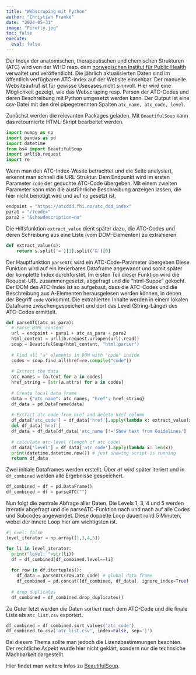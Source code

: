 ```yaml
---
title: "Webscraping mit Python"
author: "Christian Franke"
date: "2024-05-31"
image: "Firefly.jpg"
toc: false
execute:
  eval: false
---
```


Der Index der anatomischen, therapeutischen und chemischen Strukturen (ATC) wird von der WHO resp. dem [norwegischen Institut für Public Health](https://atcddd.fhi.no) verwaltet und veröffentlicht. Die jährlich aktualisierten Daten sind im öffentlich verfügbaren ATC-Index auf der Website einsehbar. Der manuelle Websiteaufruf ist für gewisse Usecases nicht sinnvoll. Hier wird eine Möglichkeit gezeigt, wie das Webscraping resp. Parsen der ATC-Codes und deren Beschreibung mit Python umgesetzt werden kann. Der Output ist eine csv-Datei mit den drei pipegetrennten Spalten `atc_name, atc_code, level`.

Zunächst werden die relevanten Packages geladen. Mit `BeautifulSoup` kann das retournierte HTML-Skript bearbeitet werden.

```python
import numpy as np
import pandas as pd
import datetime
from bs4 import BeautifulSoup
import urllib.request
import re
```

Wenn man den ATC-Index-Wesite betrachtet und die Seite analysiert, erkennt man schnell die URL-Struktur. Dem Endpunkt wird im ersten Parameter `code` der gesuchte ATC-Code übergeben. Mit einem zweiten Parameter kann man die ausführliche Beschreibung anzeigen lassen, die hier nicht benötigt wird und auf `no` gesetzt ist.

```python
endpoint = "https://atcddd.fhi.no/atc_ddd_index"
para1 = "/?code="
para2 = "&showdescription=no"
```

Die Hilfsfunktion `extract_value` dient später dazu, die ATC-Codes und deren Schreibung aus eine Liste (vom DOM-Elementen) zu extrahieren. 

```python
def extract_value(s):
    return s.split('=')[1].split('&')[0]
```

Der Hauptfunktion `parseATC` wird ein ATC-Code-Parameter übergeben Diese Funktion wird auf ein iterierbares Dataframe angewandt und somit später der komplette Index durchforstet. Im ersten Teil dieser Funktion wird die Request-URL zusammengesetzt, abgefragt und die "html-Suppe" gekocht. Der DOM des ATC-Index ist so aufgebaut, dass die ATC-Codes und die Beschreibung aus A-Elementen herausgelesen werden können, in denen der Begriff `code` vorkommt. Die extrahierten Inhalte werden in einem lokalen Dataframe zwischengespeichert und dort das Level (String-Länge) des ATC-Codes ermittelt.


```python
def parseATC(atc_as_para):
  # Parse HTML content
  url = endpoint + para1 + atc_as_para + para2
  html_content = urllib.request.urlopen(url).read()
  soup = BeautifulSoup(html_content, "html.parser")
  
  # Find all "a" elements in DOM with "code" inside
  codes = soup.find_all(href=re.compile("code"))
  
  # Extract the data
  atc_names = [a.text for a in codes]
  href_string = [str(a.attrs) for a in codes]
  
  # Create local data frame
  data = {"atc_name": atc_names, "href": href_string}
  df_data = pd.DataFrame(data)
  
  # Extract atc code from href and delete href column
  df_data['atc_code'] = df_data['href'].apply(lambda x: extract_value(x))
  del df_data['href']
  df_data = df_data[df_data['atc_name']!='Show text from Guidelines']
  
  # calculate atc-level (length of atc code)
  df_data['level'] = df_data['atc_code'].apply(lambda x: len(x))
  print(datetime.datetime.now()) # just showing script is running
  return df_data

```

Zwei initiale Dataframes werden erstellt. Über `df` wird später iteriert und in `df_combined` werden alle Ergebnisse gespeichert.

```python
df_combined = df = pd.DataFrame()
df_combined = df = parseATC("")
```

Nun folgt die zentrale Abfrage aller Daten. Die Levels 1, 3, 4 und 5 werden itrerativ abgefragt und die parseATC-Funktion nach und nach auf alle Codes und Subcodes angewendet. Diese doppelte Loop dauert rund 5 Minuten, wobei der innere Loop hier am wichtigsten ist.

```python
#| evel: false
level_iterator = np.array([1,3,4,5])

for li in level_iterator:
  print("level: "+str(li))
  df = df_combined[df_combined.level==li]
  
  for row in df.itertuples():
    df_data = parseATC(row.atc_code) # global data frame
    df_combined = pd.concat([df_combined, df_data], ignore_index=True)
  
  # drop duplicates 
  df_combined = df_combined.drop_duplicates()
```

Zu Guter letzt werden die Daten sortiert nach dem ATC-Code und die finale Liste als `atc_list.csv` exporiert.

```python
df_combined = df_combined.sort_values('atc_code')
df_combined.to_csv('atc_list.csv', index=False, sep='|')
```

Bei diesem Thema sollte man jedoch die Lizenzbestimmungen beachten. Der rechtliche Aspekt wurde hier nicht geklärt, sondern nur die technsiche Machbarkeit dargestellt.

Hier findet man weitere Infos zu [BeautifulSoup](https://beautiful-soup-4.readthedocs.io/en/latest/).